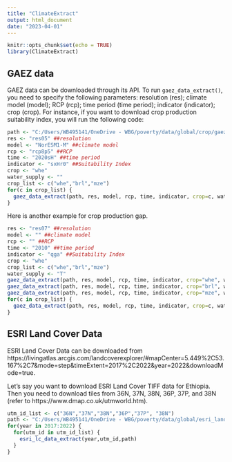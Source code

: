 ```yaml
---
title: "ClimateExtract"
output: html_document
date: "2023-04-01"
---
```


```r
knitr::opts_chunk$set(echo = TRUE)
library(ClimateExtract)
```

## GAEZ data
GAEZ data can be downloaded through its API. To run `gaez_data_extract()`, you need to specify the following parameters: resolution (res); climate model (model); RCP (rcp); time period (time period); indicator (indicator); crop (crop). For instance, if you want to download crop production suitability index, you will run the following code: 

```r
path <- "C:/Users/WB495141/OneDrive - WBG/poverty/data/global/crop/gaez/version_4/sxHr0"
res <- "res05" ##resolution
model <- "NorESM1-M" ##climate model
rcp <- "rcp8p5" ##RCP
time <- "2020sH" ##time period
indicator <- "sxHr0" ##Suitability Index
crop <- "whe"
water_supply <- ""
crop_list <- c("whe","brl","mze")
for(c in crop_list) {
  gaez_data_extract(path, res, model, rcp, time, indicator, crop=c, water_supply)
}

```
Here is another example for crop production gap.
```r
res <- "res07" ##resolution
model <- "" ##climate model
rcp <- "" ##RCP
time <- "2010" ##time period
indicator <- "qga" ##Suitability Index
crop <- "whe"
crop_list <- c("whe","brl","mze")
water_supply <- "T"
gaez_data_extract(path, res, model, rcp, time, indicator, crop="whe", water_supply)
gaez_data_extract(path, res, model, rcp, time, indicator, crop="brl", water_supply)
gaez_data_extract(path, res, model, rcp, time, indicator, crop="mze", water_supply)
for(c in crop_list) {
  gaez_data_extract(path, res, model, rcp, time, indicator, crop=c, water_supply)
}
```
## ESRI Land Cover Data
ESRI Land Cover Data can be downloaded from https://livingatlas.arcgis.com/landcoverexplorer/#mapCenter=5.449%2C53.167%2C7&mode=step&timeExtent=2017%2C2022&year=2022&downloadMode=true. 

Let's say you want to download ESRI Land Cover TIFF data for Ethiopia. Then you need to download tiles from 36N, 37N, 38N, 36P, 37P, and 38N (refer to https://www.dmap.co.uk/utmworld.htm). 

```r
utm_id_list <- c("36N","37N","38N","36P","37P", "38N")
path <- "C:/Users/WB495141/OneDrive - WBG/poverty/data/global/esri_landcover/ETH"
for(year in 2017:2022) {
  for(utm_id in utm_id_list) {
    esri_lc_data_extract(year,utm_id,path)
  }
}
```

